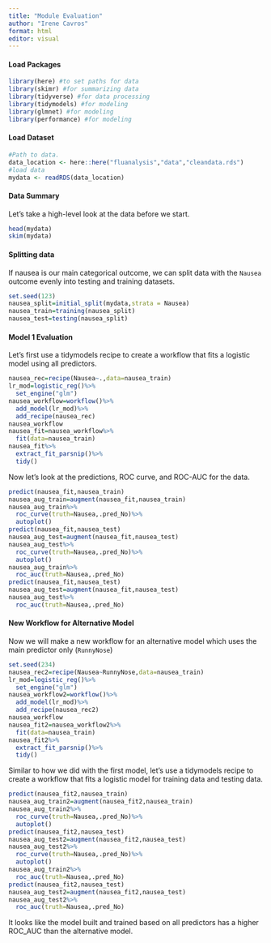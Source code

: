 ```yaml
---
title: "Module Evaluation"
author: "Irene Cavros"
format: html
editor: visual
---
```


#### Load Packages

```r
library(here) #to set paths for data 
library(skimr) #for summarizing data
library(tidyverse) #for data processing
library(tidymodels) #for modeling
library(glmnet) #for modeling
library(performance) #for modeling
```

#### Load Dataset

```r
#Path to data. 
data_location <- here::here("fluanalysis","data","cleandata.rds")
#load data
mydata <- readRDS(data_location)
```

#### Data Summary

Let's take a high-level look at the data before we start.

```r
head(mydata)
skim(mydata)
```

#### Splitting data

If nausea is our main categorical outcome, we can split data with the `Nausea` outcome evenly into testing and training datasets.

```r
set.seed(123)
nausea_split=initial_split(mydata,strata = Nausea)
nausea_train=training(nausea_split)
nausea_test=testing(nausea_split)
```

#### Model 1 Evaluation

Let's first use a tidymodels recipe to create a workflow that fits a logistic model using all predictors.

```r
nausea_rec=recipe(Nausea~.,data=nausea_train)
lr_mod=logistic_reg()%>%
  set_engine("glm")
nausea_workflow=workflow()%>%
  add_model(lr_mod)%>%
  add_recipe(nausea_rec)
nausea_workflow
nausea_fit=nausea_workflow%>%
  fit(data=nausea_train)
nausea_fit%>%
  extract_fit_parsnip()%>%
  tidy()
```

Now let's look at the predictions, ROC curve, and ROC-AUC for the data.

```r
predict(nausea_fit,nausea_train)
nausea_aug_train=augment(nausea_fit,nausea_train)
nausea_aug_train%>%
  roc_curve(truth=Nausea,.pred_No)%>%
  autoplot()
predict(nausea_fit,nausea_test)
nausea_aug_test=augment(nausea_fit,nausea_test)
nausea_aug_test%>%
  roc_curve(truth=Nausea,.pred_No)%>%
  autoplot()
nausea_aug_train%>%
  roc_auc(truth=Nausea,.pred_No)
predict(nausea_fit,nausea_test)
nausea_aug_test=augment(nausea_fit,nausea_test)
nausea_aug_test%>%
  roc_auc(truth=Nausea,.pred_No)
```

#### New Workflow for Alternative Model

Now we will make a new workflow for an alternative model which uses the main predictor only (`RunnyNose`)

```r
set.seed(234)
nausea_rec2=recipe(Nausea~RunnyNose,data=nausea_train)
lr_mod=logistic_reg()%>%
  set_engine("glm")
nausea_workflow2=workflow()%>%
  add_model(lr_mod)%>%
  add_recipe(nausea_rec2)
nausea_workflow
nausea_fit2=nausea_workflow2%>%
  fit(data=nausea_train)
nausea_fit2%>%
  extract_fit_parsnip()%>%
  tidy()
```

Similar to how we did with the first model, let's use a tidymodels recipe to create a workflow that fits a logistic model for training data and testing data.

```r
predict(nausea_fit2,nausea_train)
nausea_aug_train2=augment(nausea_fit2,nausea_train)
nausea_aug_train2%>%
  roc_curve(truth=Nausea,.pred_No)%>%
  autoplot()
predict(nausea_fit2,nausea_test)
nausea_aug_test2=augment(nausea_fit2,nausea_test)
nausea_aug_test2%>%
  roc_curve(truth=Nausea,.pred_No)%>%
  autoplot()
nausea_aug_train2%>%
  roc_auc(truth=Nausea,.pred_No)
predict(nausea_fit2,nausea_test)
nausea_aug_test2=augment(nausea_fit2,nausea_test)
nausea_aug_test2%>%
  roc_auc(truth=Nausea,.pred_No)
```

It looks like the model built and trained based on all predictors has a higher ROC_AUC than the alternative model.
